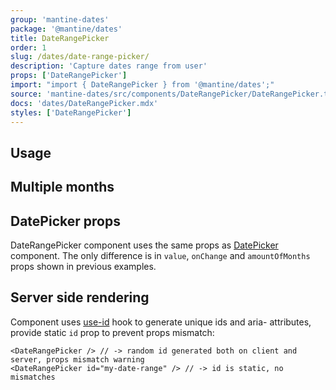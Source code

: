```yaml
---
group: 'mantine-dates'
package: '@mantine/dates'
title: DateRangePicker
order: 1
slug: /dates/date-range-picker/
description: 'Capture dates range from user'
props: ['DateRangePicker']
import: "import { DateRangePicker } from '@mantine/dates';"
source: 'mantine-dates/src/components/DateRangePicker/DateRangePicker.tsx'
docs: 'dates/DateRangePicker.mdx'
styles: ['DateRangePicker']
---
```



## Usage

<Demo data={DateRangePickerDemos.usage} />

## Multiple months

<Demo data={DateRangePickerDemos.multipleMonths} />

## DatePicker props

DateRangePicker component uses the same props as [DatePicker](/dates/date-picker/) component.
The only difference is in `value`, `onChange` and `amountOfMonths` props shown in previous examples.

## Server side rendering

Component uses [use-id](/hooks/use-id/) hook to generate unique ids and aria- attributes,
provide static `id` prop to prevent props mismatch:

```tsx
<DateRangePicker /> // -> random id generated both on client and server, props mismatch warning
<DateRangePicker id="my-date-range" /> // -> id is static, no mismatches
```
